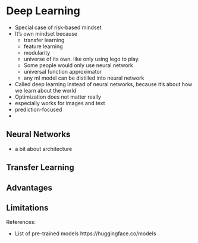 # Deep Learning


* Special case of risk-based mindset
* It's own mindset because
  * transfer learning
  * feature learning
  * modularity
  * universe of its own. like only using lego to play.
  * Some people would only use neural network
  * universal function approximator
  * any ml model can be distilled into neural network
* Called deep learning instead of neural networks, because it's about how we learn about the world
* Optimization does not matter really
* especially works for images and text
* prediction-focused
*

## Neural Networks

* a bit about architecture


## Transfer Learning


## Advantages

## Limitations


References:

* List of pre-trained models https://huggingface.co/models
